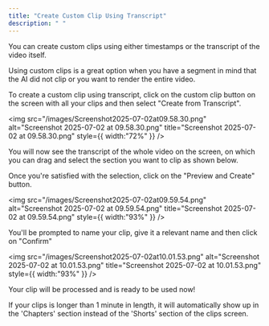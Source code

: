 ```yaml
---
title: "Create Custom Clip Using Transcript"
description: " "
---
```


You can create custom clips using either timestamps or the transcript of the video itself.

<Tip>
  Using custom clips is a great option when you have a segment in mind that the AI did not clip or you want to render the entire video.
</Tip>

To create a custom clip using transcript, click on the custom clip button on the screen with all your clips and then select "Create from Transcript".

<img
  src="/images/Screenshot2025-07-02at09.58.30.png"
  alt="Screenshot 2025-07-02 at 09.58.30.png"
  title="Screenshot 2025-07-02 at 09.58.30.png"
  style={{ width:"72%" }}
/>

You will now see the transcript of the whole video on the screen, on which you can drag and select the section you want to clip as shown below.

Once you're satisfied with the selection, click on the "Preview and Create" button.

<img
  src="/images/Screenshot2025-07-02at09.59.54.png"
  alt="Screenshot 2025-07-02 at 09.59.54.png"
  title="Screenshot 2025-07-02 at 09.59.54.png"
  style={{ width:"93%" }}
/>

You'll be prompted to name your clip, give it a relevant name and then click on "Confirm"

<img
  src="/images/Screenshot2025-07-02at10.01.53.png"
  alt="Screenshot 2025-07-02 at 10.01.53.png"
  title="Screenshot 2025-07-02 at 10.01.53.png"
  style={{ width:"93%" }}
/>

Your clip will be processed and is ready to be used now\!

<Info>
  If your clips is longer than 1 minute in length, it will automatically show up in the 'Chapters' section instead of the 'Shorts' section of the clips screen.
</Info>